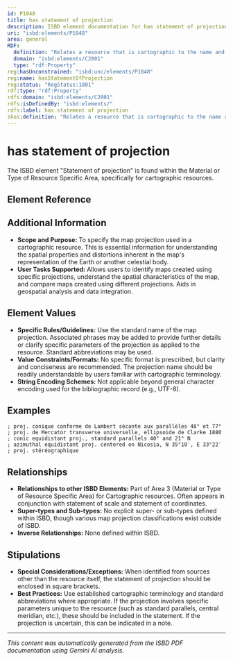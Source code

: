 ```yaml
---
id: P1048
title: has statement of projection
description: ISBD element documentation for has statement of projection
uri: "isbd:elements/P1048"
area: general
RDF:
  definition: "Relates a resource that is cartographic to the name and properties of a systematic drawing of lines on a plane surface to represent the parallels of latitude and the meridians of longitude of the Earth or a section of the Earth or other celestial sphere."
  domain: "isbd:elements/C2001"
  type: "rdf:Property"
reg:hasUnconstrained: "isbd:unc/elements/P1048"
reg:name: hasStatementOfProjection
reg:status: "RegStatus:1001"
rdf:type: "rdf:Property"
rdfs:domain: "isbd:elements/C2001"
rdfs:isDefinedBy: "isbd:elements/"
rdfs:label: has statement of projection
skos:definition: "Relates a resource that is cartographic to the name and properties of a systematic drawing of lines on a plane surface to represent the parallels of latitude and the meridians of longitude of the Earth or a section of the Earth or other celestial sphere."
---
```

# has statement of projection

The ISBD element "Statement of projection" is found within the Material or Type of Resource Specific Area, specifically for cartographic resources.

## Element Reference


<ElementReference frontMatter={frontMatter} />

## Additional Information

- **Scope and Purpose:** To specify the map projection used in a cartographic resource. This is essential information for understanding the spatial properties and distortions inherent in the map's representation of the Earth or another celestial body.
- **User Tasks Supported:**  Allows users to identify maps created using specific projections, understand the spatial characteristics of the map, and compare maps created using different projections.  Aids in geospatial analysis and data integration.

## Element Values

- **Specific Rules/Guidelines:** Use the standard name of the map projection. Associated phrases may be added to provide further details or clarify specific parameters of the projection as applied to the resource. Standard abbreviations may be used.
- **Value Constraints/Formats:** No specific format is prescribed, but clarity and conciseness are recommended.  The projection name should be readily understandable by users familiar with cartographic terminology.
- **String Encoding Schemes:**  Not applicable beyond general character encoding used for the bibliographic record (e.g., UTF-8).

## Examples

```
; proj. conique conforme de Lambert sécante aux parallèles 48° et 77°
; proj. de Mercator transverse universelle, ellipsoide de Clarke 1880
; conic equidistant proj., standard parallels 40° and 21° N
; azimuthal equidistant proj. centered on Nicosia, N 35°10′, E 33°22′
; proj. stéréographique
```

## Relationships

- **Relationships to other ISBD Elements:**  Part of Area 3 (Material or Type of Resource Specific Area) for Cartographic resources.  Often appears in conjunction with statement of scale and statement of coordinates.
- **Super-types and Sub-types:**  No explicit super- or sub-types defined within ISBD, though various map projection classifications exist outside of ISBD.
- **Inverse Relationships:**  None defined within ISBD.

## Stipulations

- **Special Considerations/Exceptions:**  When identified from sources other than the resource itself, the statement of projection should be enclosed in square brackets.
- **Best Practices:** Use established cartographic terminology and standard abbreviations where appropriate. If the projection involves specific parameters unique to the resource (such as standard parallels, central meridian, etc.), these should be included in the statement.  If the projection is uncertain, this can be indicated in a note.


---

*This content was automatically generated from the ISBD PDF documentation using Gemini AI analysis.*
